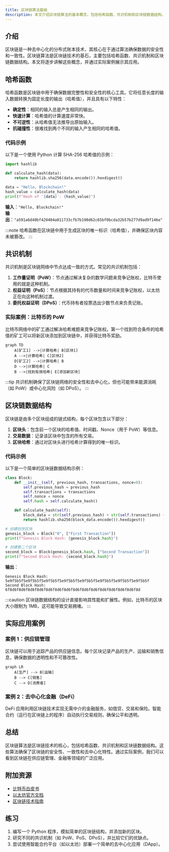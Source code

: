 ```yaml
---
title: 区块链算法基础
description: 本文介绍区块链算法的基本概念，包括哈希函数、共识机制和区块链数据结构，并通过实际案例帮助初学者理解其应用场景。
---
```


## 介绍

区块链是一种去中心化的分布式账本技术，其核心在于通过算法确保数据的安全性和一致性。区块链算法是区块链技术的基石，主要包括哈希函数、共识机制和区块链数据结构。本文将逐步讲解这些概念，并通过实际案例展示其应用。

## 哈希函数

哈希函数是区块链中用于确保数据完整性和安全性的核心工具。它将任意长度的输入数据转换为固定长度的输出（哈希值），并且具有以下特性：

- **确定性**：相同的输入总是产生相同的输出。
- **快速计算**：哈希值的计算速度非常快。
- **不可逆性**：从哈希值无法推导出原始输入。
- **抗碰撞性**：很难找到两个不同的输入产生相同的哈希值。

### 代码示例

以下是一个使用 Python 计算 SHA-256 哈希值的示例：

```python
import hashlib

def calculate_hash(data):
    return hashlib.sha256(data.encode()).hexdigest()

data = "Hello, Blockchain!"
hash_value = calculate_hash(data)
print(f"Hash of '{data}': {hash_value}")
```

**输入**：`"Hello, Blockchain!"`  
**输出**：`"a591a6d40bf420404a011733cfb7b190d62c65bf0bcda32b57b277d9ad9f146e"`

:::note
哈希函数在区块链中用于生成区块的唯一标识（哈希值），并确保区块内容未被篡改。
:::

## 共识机制

共识机制是区块链网络中节点达成一致的方式。常见的共识机制包括：

1. **工作量证明（PoW）**：节点通过解决复杂的数学问题来竞争记账权，比特币使用的就是这种机制。
2. **权益证明（PoS）**：节点根据其持有的代币数量和时间来竞争记账权，以太坊正在向这种机制过渡。
3. **委托权益证明（DPoS）**：代币持有者投票选出少数节点来负责记账。

### 实际案例：比特币的 PoW

比特币网络中的矿工通过解决哈希难题来竞争记账权。第一个找到符合条件的哈希值的矿工可以将新区块添加到区块链中，并获得比特币奖励。

```mermaid
graph TD
    A[矿工1] -->|计算哈希| B[区块1]
    A -->|计算哈希| C[区块2]
    D[矿工2] -->|计算哈希| B
    D -->|计算哈希| C
    B -->|找到有效哈希| E[添加新区块]
```

:::tip
共识机制确保了区块链网络的安全性和去中心化，但也可能带来能源消耗（如 PoW）或中心化风险（如 DPoS）。
:::

## 区块链数据结构

区块链是由多个区块组成的链式结构，每个区块包含以下部分：

1. **区块头**：包含前一个区块的哈希值、时间戳、Nonce（用于 PoW）等信息。
2. **交易数据**：记录该区块中包含的所有交易。
3. **区块哈希**：通过对区块头进行哈希计算得到的唯一标识。

### 代码示例

以下是一个简单的区块链数据结构示例：

```python
class Block:
    def __init__(self, previous_hash, transactions, nonce=0):
        self.previous_hash = previous_hash
        self.transactions = transactions
        self.nonce = nonce
        self.hash = self.calculate_hash()

    def calculate_hash(self):
        block_data = str(self.previous_hash) + str(self.transactions) + str(self.nonce)
        return hashlib.sha256(block_data.encode()).hexdigest()

# 创建创世区块
genesis_block = Block("0", ["First Transaction"])
print(f"Genesis Block Hash: {genesis_block.hash}")

# 创建第二个区块
second_block = Block(genesis_block.hash, ["Second Transaction"])
print(f"Second Block Hash: {second_block.hash}")
```

**输出**：
```
Genesis Block Hash: 5e9f5b5f5e9f5b5f5e9f5b5f5e9f5b5f5e9f5b5f5e9f5b5f5e9f5b5f5e9f5b5f
Second Block Hash: 6f8d6f8d6f8d6f8d6f8d6f8d6f8d6f8d6f8d6f8d6f8d6f8d6f8d6f8d6f8d
```

:::caution
区块链数据结构的设计直接影响其性能和扩展性。例如，比特币的区块大小限制为 1MB，这可能导致交易拥堵。
:::

## 实际应用案例

### 案例 1：供应链管理

区块链可以用于追踪产品的供应链信息。每个区块记录产品的生产、运输和销售信息，确保数据的透明性和不可篡改性。

```mermaid
graph LR
    A[生产] --> B[运输]
    B --> C[销售]
    C --> D[消费者]
```

### 案例 2：去中心化金融（DeFi）

DeFi 应用利用区块链技术实现无需中介的金融服务，如借贷、交易和保险。智能合约（运行在区块链上的程序）自动执行交易规则，确保公平和透明。

## 总结

区块链算法是区块链技术的核心，包括哈希函数、共识机制和区块链数据结构。这些算法确保了区块链的安全性、一致性和去中心化特性。通过实际案例，我们可以看到区块链在供应链管理、金融等领域的广泛应用。

## 附加资源

- [比特币白皮书](https://bitcoin.org/bitcoin.pdf)
- [以太坊官方文档](https://ethereum.org/en/developers/docs/)
- [区块链技术指南](https://blockchain.info/)

## 练习

1. 编写一个 Python 程序，模拟简单的区块链结构，并添加新的区块。
2. 研究不同的共识机制（如 PoW、PoS、DPoS），并比较它们的优缺点。
3. 尝试使用智能合约平台（如以太坊）部署一个简单的去中心化应用（DApp）。